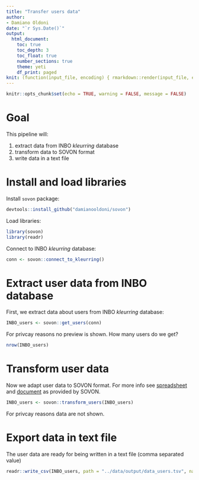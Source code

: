 ```yaml
---
title: "Transfer users data"
author: 
- Damiano Oldoni
date: "`r Sys.Date()`"
output:
  html_document:
    toc: true
    toc_depth: 3
    toc_float: true
    number_sections: true
    theme: yeti
    df_print: paged
knit: (function(input_file, encoding) { rmarkdown::render(input_file, encoding = encoding, output_file = paste0("../docs/",sub(".Rmd", ".html", basename(input_file))))})
---
```


```r
knitr::opts_chunk$set(echo = TRUE, warning = FALSE, message = FALSE)
```

# Goal

This pipeline will:

1. extract data from INBO *kleurring* database
2. transform data to SOVON format
3. write data in a text file

# Install and load libraries

Install `sovon` package:

```r
devtools::install_github("damianooldoni/sovon")
```

Load libraries:

```r
library(sovon)
library(readr)
```

Connect to INBO *kleurring* database:

```r
conn <- sovon::connect_to_kleurring()
```

# Extract user data from INBO database

First, we extract data about users from INBO *kleurring* database:

```r
INBO_users <- sovon::get_users(conn)
```

For privcay reasons no preview is shown. How many users do we get?

```r
nrow(INBO_users)
```


# Transform user data 

Now we adapt user data to SOVON format. For more info see [spreadsheet](https://docs.google.com/spreadsheets/d/16928bSQzZ0jz0FCf5gXZ4Rg4gf9qYQPO5izLZ5IYSTQ/edit?usp=drive_web&ouid=109004011205942623101) and [document](https://docs.google.com/document/d/1VtwGD4wrwJLnGnvJprtFB3MbbXdirMELYvuCGEhLr3w/edit) as provided by SOVON.

```r
INBO_users <- sovon::transform_users(INBO_users)
```

For privcay reasons data are not shown.

# Export data in text file

The user data are ready for being written in a text file (comma separated value)

```r
readr::write_csv(INBO_users, path = "../data/output/data_users.tsv", na = "")
```
